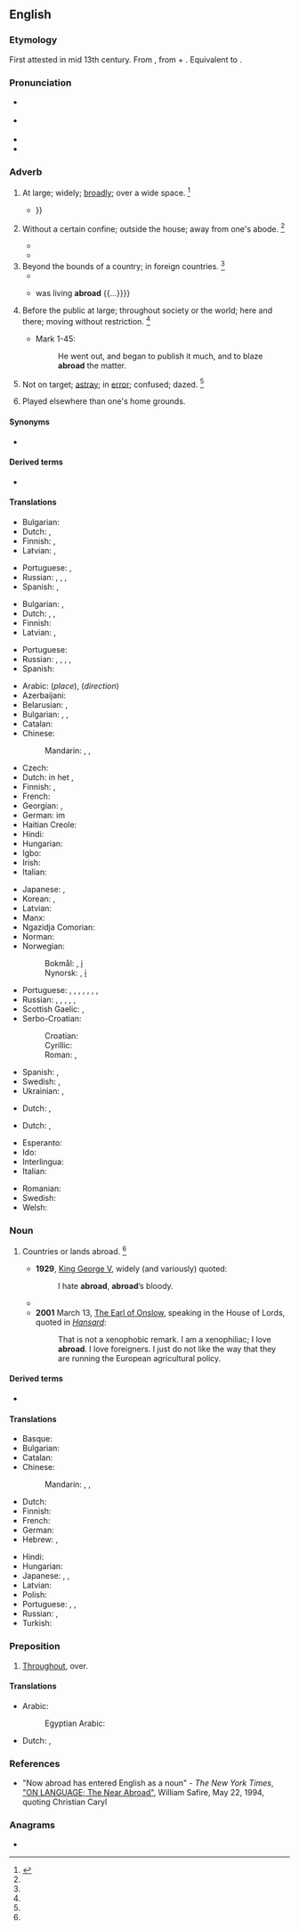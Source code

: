 ==English==

===Etymology===
First attested in mid 13th century. From {{etyl|enm|en}} {{m|enm|abrood||broadly widely scattered}}, from {{m|enm|a-||on, in}} + {{m|enm|brood||broad}}. Equivalent to {{prefix|a|broad|lang=en}}.

===Pronunciation===
* {{a|RP}} {{IPA|/əˈbɹɔːd/|lang=en}}
* {{a|US}} {{IPA|/əˈbɹɔd/|lang=en}}
* {{audio|en-us-abroad.ogg|Audio (US)|lang=en}}
* {{rhymes|ɔːd|lang=en}}

===Adverb===
{{en-adv}}

# {{lb|en|dated}} At large; widely; [[broadly]]; over a wide space. {{defdate|First attested from around (1150 to 1350.)}}<ref name=SOED>{{R:SOED5|page=8}}</ref>
#: {{ux|en|A tree spreads its branches '''abroad'''.}}
#* {{quote-book|year=1718|author=[[w:Matthew Prior|Matthew Prior]]|title=Solomon, and other Poems on several Occasions|passage=Again: The lonely fox roams far '''abroad''', / On ſecret rapine bend and midnight fraud; {{...}}}}
# {{senseid|en|unconfined}}{{lb|en|dated}} Without a certain confine; outside the house; away from one's abode. {{defdate|First attested from around (1150 to 1350.)}}<ref name=SOED/>
#: {{ux|en|to walk '''abroad'''}}
#* {{quote-book|year={{post|1650}}|author=[[w:John Evelyn|John Evelyn]]|editor=William Bray|title=[[w:John Evelyn's Diary|Diary]]|publisher=Frederic Warne and Company|year_published=1818|url=http://books.google.com/books?id=0DgIAAAAQAAJ&pg=PA207&dq=abroad|page=207|section=entry for 1650 July 7|passage=I went to St. James', where another was preaching in the court '''abroad'''.}}
#* {{quote-book|year=1900|author=[[w:Charles W. Chesnutt|Charles W. Chesnutt]]|title=[[w:The House Behind the Cedars|The House Behind the Cedars]]|chapter=1|passage=Was it so irreconcilable, Warwick wondered, as still to peal out the curfew bell, which at nine o'clock at night had clamorously warned all negroes, slave or free, that it was unlawful for them to be '''abroad''' after that hour, under penalty of imprisonment or whipping?}}
# Beyond the bounds of a country; in foreign countries. {{defdate|First attested from around (1350 to 1470.)}}<ref name=SOED/>
#* {{quote-journal|date=April 9, 2013|author=Andrei Lankov|title=Stay Cool. Call North Korea’s Bluff.|work=New York Times|url=http://www.nytimes.com/2013/04/10/opinion/stay-cool-call-north-koreas-bluff.html?_r=0
|passage=A closer look at North Korean history reveals what Pyongyang’s leaders really want their near-farcical belligerence to achieve — a reminder to the world that North Korea exists, and an impression '''abroad''' that its leaders are irrational and unpredictable.}}
#* {{quote-book|author=[[w:Thomas Babington Macaulay|Thomas Babington Macaulay]]|passage=Another prince {{...}} was living '''abroad''' {{...}}}}
# {{lb|en|dated}} Before the public at large; throughout society or the world; here and there; moving without restriction. {{defdate|First attested in the late 15<sup>th</sup> century.}}<ref name=SOED/>
#* {{rfdate}} Mark 1-45:
#*: He went out, and began to publish it much, and to blaze '''abroad''' the matter.
# Not on target; [[astray]]; in [[error]]; confused; dazed. {{defdate|First attested in the early 19<sup>th</sup> century.}}<ref name=SOED/>
# {{lb|en|sports}} Played elsewhere than one's home grounds.

====Synonyms====
* {{l|en|overseas}}

====Derived terms====
* {{l|en|be abroad}}
<!--*# To be wide of the mark; to be at fault; as, you '''are all abroad''' in your guess.
*# To be at a loss or [[nonplussed]].-->

====Translations====
{{trans-top|at large; widely; broadly; over a wide space}}
* Bulgarian: {{t+|bg|навсякъде}}
* Dutch: {{t|nl|wijd uiteen}}, {{t|nl|ver van elkaar}}
* Finnish: {{t|fi|laajalla}}, {{t|fi|laajalle}}
* Latvian: {{t|lv|plaši}}, {{t|lv|visur}}
{{trans-mid}}
* Portuguese: {{t+|pt|amplamente}}, {{t+|pt|largamente}}
* Russian: {{t+|ru|широко́}}, {{t+|ru|повсю́ду}}, {{t+|ru|везде́}}, {{t+|ru|вширь}}
* Spanish: {{t|es|por todas partes}}, {{t|es|en todas direciones}}
{{trans-bottom}}

{{trans-top|without a certain confine; outside the house}}
* Bulgarian: {{t+|bg|открито|alt=на открито}}, {{t|bg|извън къщи}}
* Dutch: {{t|nl|in het rond}}, {{t|nl|naar alle kanten}}, {{t+|nl|buitenshuis}}
* Finnish: {{t+|fi|ulkona}}
* Latvian: {{t|lv|ārā}}, {{t|lv|ārpus}}
{{trans-mid}}
* Portuguese: {{t|pt|[[fora]] [[de]] [[casa]]}}
* Russian: {{qualifier|where}} {{t+|ru|снару́жи}}, {{t|ru|[[на]] [[улица|у́лице]]}}, {{qualifier|where to}}, {{t+|ru|нару́жу}}, {{t|ru|[[на]] [[улица|у́лицу]]}}
* Spanish: {{t|es|al exterior}}
{{trans-bottom}}

{{trans-top|in foreign countries}}
* Arabic: {{qualifier|where}} {{t|ar|فِي الْخَارِج}} (''place''), {{t|ar|اِلَى الْخَارِج}} (''direction'')
* Azerbaijani: {{t|az|xaricdə}}
* Belarusian: {{t|be|[[за]] [[мяжа|мяжо́й]]}} {{qualifier|place}}, {{t|be|[[за]] [[мяжа|мяжу́]]}} {{qualifier|direction}}
* Bulgarian: {{t+|bg|чужбина|alt=в чужбина}}, {{t+|bg|странство|alt=в странство}}, {{t+|bg|граница|alt=зад граница}}
* Catalan: {{t|ca|a l'estranger}}
* Chinese:
*: Mandarin: {{t+|cmn|國外|sc=Hani}}, {{t+|cmn|国外|tr=guówài|sc=Hani}}, {{t+|cmn|海外|tr=hǎiwài|sc=Hani}} {{qualifier|overseas}}
* Czech: {{t|cs|v zahraničí}}
* Dutch: in het {{t+|nl|buitenland}}, {{t+|nl|buitenland|alt=naar het buitenland}}
* Finnish: {{qualifier|in}} {{t|fi|ulkomailla}}, {{qualifier|to}} {{t|fi|ulkomaille}}
* French: {{t|fr|[[à]] [[l']][[étranger]]}}
* Georgian: {{t|ka|საზღვარგარეთ|sc=Geor}}, {{t|ka|უცხოეთში|sc=Geor}}
* German: im {{t+|de|Ausland}}
* Haitian Creole: {{t|ht|aletranje}}
* Hindi: {{qualifier|place}} {{t+|hi|विदेश|alt=विदेश में|sc=Deva}}
* Hungarian: {{t+|hu|külföldön}}
* Igbo: {{t|ig|na ùfèsị}}
* Irish: {{t|ga|thar sáile}}
* Italian: {{t|it|all'estero}}
{{trans-mid}}
* Japanese: {{t+|ja|国外|tr=こくがいに, kokugai ni|alt=国外に|sc=Jpan}}, {{t+|ja|海外|tr=かいがいに, kaigai ni|alt=海外に|sc=Jpan}}
* Korean: {{t|ko|국외}}, {{t+|ko|해외}}
* Latvian: {{t|lv|ārzemēs}}
* Manx: {{t|gv|ass y çheer}}
* Ngazidja Comorian: {{t|zdj|udjenini}}
* Norman: {{t|nrf|à l'êtrangi}}
* Norwegian:
*: Bokmål: {{t+|no|utenlands}}, [[i]] {{t|no|utlandet}}
*: Nynorsk: {{t|no|utanlands}}, [[i]] {{t|no|utlandet}}
* Portuguese: {{t+|pt|no}}, {{t+|pt|ao}} {{t+|pt|estrangeiro}}, {{t+|pt|no}}, {{t+|pt|ao}} {{t+|pt|exterior}}, {{t+|pt|no}}, {{t+|pt|ao}} {{t+|pt|ultramar}}, {{t+|pt|no}}, {{t+|pt|ao}} {{t+|pt|além-mar}}
* Russian: {{qualifier|place}} {{t|ru|[[за]] [[граница|грани́цей]]}}, {{t|ru|[[за]] [[рубеж|рубежо́м]]}}, {{qualifier|direction}} {{t|ru|[[за]] [[граница|грани́цу]]}}, {{t|ru|[[за]] [[рубе́ж]]}}, {{t|ru|[[за]] [[кордон|кордо́ном]]}} {{qualifier|colloquial}}, {{t|ru|[[на]] [[чужбина|чужби́не]]}} {{qualifier|colloquial}}
* Scottish Gaelic: {{qualifier|location}} {{t|gd|thall thairis}}, {{qualifier|movement}} {{t|gd|a-null thairis}}
* Serbo-Croatian:
*: Croatian: {{t+|sh|inozemstvo|n}}
*: Cyrillic: {{t|sh|иностранство|n|sc=Cyrl}}
*: Roman: {{t|sh|inostranstvo|n}},
* Spanish: {{t|es|en el extranjero}}, {{t|es|en el exterior}}
* Swedish: {{t+|sv|utomlands}}, {{t+|sv|utrikes}}
* Ukrainian: {{t|uk|[[за]] [[кордон|кордо́ном]]}} {{qualifier|place}}, {{t|uk|[[за]] [[кордо́н]]}} {{qualifier|direction}}
{{trans-bottom}}

{{trans-top|before the public or society}}
{{trans-mid}}
{{trans-bottom}}

{{trans-top|astray}}
* Dutch: {{t+|nl|verward}}, {{t|nl|de kluts kwijt}}
{{trans-mid}}
{{trans-bottom}}

{{trans-top|played elsewhere}}
* Dutch: {{t|nl|op verplaatsing}}, {{t|nl|uit-}}
{{trans-mid}}
{{trans-bottom}}

{{checktrans-top}}
* Esperanto: {{t-check|eo|eksterlande}}
* Ido: {{t+check|io|exterlande}}
* Interlingua: {{t-check|ia|Al estraniero}}
* Italian: {{t-check|it|all'estero}}
{{trans-mid}}
* Romanian: {{t-check|ro|in străinătate}}
* Swedish: {{t+check|sv|utomlands}}
* Welsh: {{t+check|cy|tramor}}
{{trans-bottom}}

===Noun===
{{en-noun|?}}

# {{lb|en|rare}} Countries or lands abroad. {{defdate|First attested in the mid 19<sup>th</sup> century.}}<ref name=SOED/>
#* '''1929''', [[w:George V|King George V]], widely (and variously) quoted:
#*: I hate '''abroad''', '''abroad'''’s bloody.
#* {{quote-journal|year=c. 1991|journal=[[w:New Statesman|New Statesman & Society]]|volume=3–4|page=180|passage=I am not, however, a xenophobe: obviously, '''abroad''' has some good ideas—arranged marriages, violent revolutions and so on.}}
#* '''2001''' March 13, [[w:Michael Onslow, 7th Earl of Onslow|The Earl of Onslow]], speaking in the House of Lords, quoted in ''[[w:Hansard|Hansard]]'':
#*: That is not a xenophobic remark. I am a xenophiliac; I love '''abroad'''. I love foreigners. I just do not like the way that they are running the European agricultural policy.

====Derived terms====
* {{l|en|near abroad}}

====Translations====
{{trans-top|countries or lands abroad}}
* Basque: {{t|eu|atzerri}}
* Bulgarian: {{t+|bg|чужбина|f}}
* Catalan: {{t+|ca|estranger|m}}
* Chinese:
*: Mandarin: {{t+|cmn|海外|tr=hǎiwài|sc=Hani}}, {{t+|cmn|國外|sc=Hani}}, {{t+|cmn|国外|tr=guówài|sc=Hani}}
* Dutch: {{t+|nl|buitenland|n}}
* Finnish: {{t|fi|ulkomaat}}
* French: {{t+|fr|étranger|m|alt=l'étranger}}
* German: {{t+|de|Ausland|n}}
* Hebrew: {{t|he|חוּץ לָאָרֶץ|m|tr=ḥutz laáretz}}, {{t|he|חו״ל|tr=ḥul|alt=חו"ל}}
{{trans-mid}}
* Hindi: {{t+|hi|विदेश|m|tr=videś|sc=Deva}}
* Hungarian: {{t+|hu|külföld}}
* Japanese: {{t+|ja|海外|tr=かいがい, kaigai|sc=Jpan}}, {{t+|ja|外国|tr=こくがい, kokugai|sc=Jpan}}, {{t|ja|在外|tr=ざいがい, zaigai|sc=Jpan}}
* Latvian: {{t|lv|ārzemes|f-p}}
* Polish: {{t+|pl|zagranica|f}}
* Portuguese: {{t+|pt|exterior|m}}, {{t+|pt|ultramar|m}}, {{t+|pt|além-mar|m}}
* Russian: {{t+|ru|заграни́ца|f}}, {{t+|ru|зарубе́жье|n}}
* Turkish: {{t+|tr|yurtdışı}}
{{trans-bottom}}

===Preposition===
{{en-prep}}

# [[throughout|Throughout]], over.

====Translations====
{{trans-top|throughout}}
* Arabic: {{t|ar|فِي اَلْخَارِج}}
*: Egyptian Arabic: {{t|arz|برا|tr=barra|sc=Arab}}
{{trans-mid}}
* Dutch: {{t|nl|alover}}, {{t|nl|over de ganse lijn}}
{{trans-bottom}}

===References===
<references/>
* "Now abroad has entered English as a noun" - ''The New York Times'', [http://www.nytimes.com/1994/05/22/magazine/on-language-the-near-abroad.html "ON LANGUAGE; The Near Abroad"], William Safire, May 22, 1994, quoting Christian Caryl

===Anagrams===
* {{anagrams|en|A board|Baroda|aboard|aborad}}